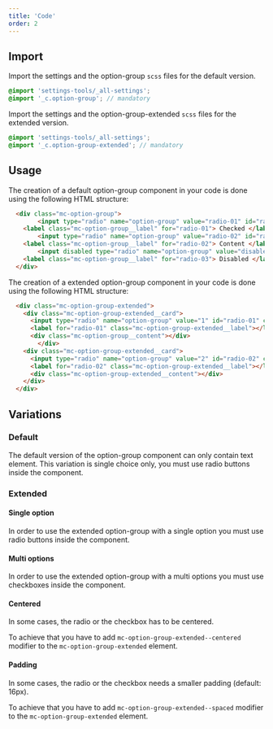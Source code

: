 ```yaml
---
title: 'Code'
order: 2
---
```


## Import

Import the settings and the option-group `scss` files for the default version.

```scss
@import 'settings-tools/_all-settings';
@import '_c.option-group'; // mandatory
```

Import the settings and the option-group-extended `scss` files for the extended version.

```scss
@import 'settings-tools/_all-settings';
@import '_c.option-group-extended'; // mandatory
```

## Usage

The creation of a default option-group component in your code is done using the following HTML structure:

```HTML
  <div class="mc-option-group">
		<input type="radio" name="option-group" value="radio-01" id="radio-01" class="mc-option-group__input" checked/>
    <label class="mc-option-group__label" for="radio-01"> Checked </label>
		<input type="radio" name="option-group" value="radio-02" id="radio-02" class="mc-option-group__input" />
    <label class="mc-option-group__label" for="radio-02"> Content </label>
		<input disabled type="radio" name="option-group" value="disabled" id="radio-03" class="mc-option-group__input" />
    <label class="mc-option-group__label" for="radio-03"> Disabled </label>
  </div>
```

The creation of a extended option-group component in your code is done using the following HTML structure:

```HTML
  <div class="mc-option-group-extended">
    <div class="mc-option-group-extended__card">
      <input type="radio" name="option-group" value="1" id="radio-01" class="mc-radio__input mc-option-group-extended__input" aria-label="radio-01"/>
      <label for="radio-01" class="mc-option-group-extended__label"></label>
      <div class="mc-option-group__content"></div>
		</div>
    <div class="mc-option-group-extended__card">
      <input type="radio" name="option-group" value="2" id="radio-02" class="mc-radio__input mc-option-group-extended__input" aria-label="radio-02"/>
      <label for="radio-02" class="mc-option-group-extended__label"></label>
      <div class="mc-option-group-extended__content"></div>
    </div>
  </div>
```


## Variations

### Default

The default version of the option-group component can only contain text element.
This variation is single choice only, you must use radio buttons inside the component.
<Preview path="default" />


### Extended

#### Single option

In order to use the extended option-group with a single option you must use radio buttons inside the component.
<Preview path="extended" />
#### Multi options

In order to use the extended option-group with a multi options you must use checkboxes inside the component.
<Preview path="checkbox" />

#### Centered

In some cases, the radio or the checkbox has to be centered.

To achieve that you have to add `mc-option-group-extended--centered` modifier to the `mc-option-group-extended` element. 
<Preview path="centered" />

#### Padding
In some cases, the radio or the checkbox needs a smaller padding (default: 16px).

To achieve that you have to add `mc-option-group-extended--spaced` modifier to the `mc-option-group-extended` element.
<Preview path="spaced" />
